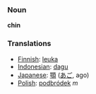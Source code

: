 === Noun ===
'''chin'''

=== Translations ===

*[[Finnish]]: [[leuka]]
*[[Indonesian]]: [[dagu]]
*[[Japanese]]: [[顎]] ([[あご]], ago)
*[[Polish]]: [[podbródek]] ''m''